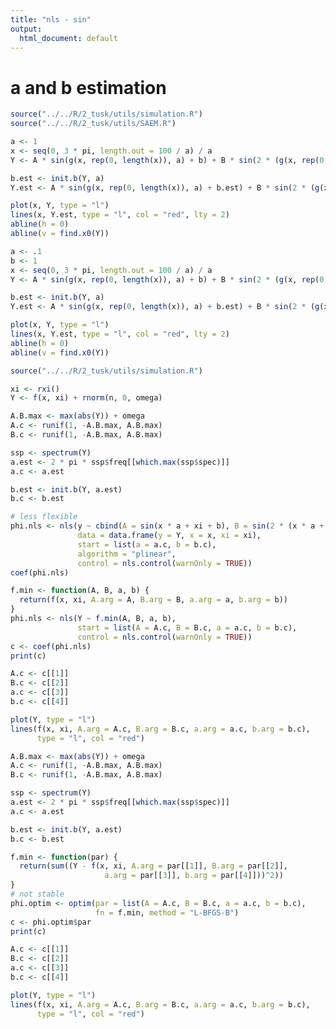 ```yaml
---
title: "nls - sin"
output:
  html_document: default
---
```


# a and b estimation

```r
source("../../R/2_tusk/utils/simulation.R")
source("../../R/2_tusk/utils/SAEM.R")
```

```r
a <- 1
x <- seq(0, 3 * pi, length.out = 100 / a) / a
Y <- A * sin(g(x, rep(0, length(x)), a) + b) + B * sin(2 * (g(x, rep(0, length(x)), a) + b) + pi / 2)

b.est <- init.b(Y, a)
Y.est <- A * sin(g(x, rep(0, length(x)), a) + b.est) + B * sin(2 * (g(x, rep(0, length(x)), a) + b.est) + pi / 2)
```

```r
plot(x, Y, type = "l")
lines(x, Y.est, type = "l", col = "red", lty = 2)
abline(h = 0)
abline(v = find.x0(Y))
```

```r
a <- .1
b <- 1
x <- seq(0, 3 * pi, length.out = 100 / a) / a
Y <- A * sin(g(x, rep(0, length(x)), a) + b) + B * sin(2 * (g(x, rep(0, length(x)), a) + b) + pi / 2)

b.est <- init.b(Y, a)
Y.est <- A * sin(g(x, rep(0, length(x)), a) + b.est) + B * sin(2 * (g(x, rep(0, length(x)), a) + b.est) + pi / 2)
```

```r
plot(x, Y, type = "l")
lines(x, Y.est, type = "l", col = "red", lty = 2)
abline(h = 0)
abline(v = find.x0(Y))
```

```r
source("../../R/2_tusk/utils/simulation.R")
```

```r
xi <- rxi()
Y <- f(x, xi) + rnorm(n, 0, omega)
```

```r
A.B.max <- max(abs(Y)) + omega
A.c <- runif(1, -A.B.max, A.B.max)
B.c <- runif(1, -A.B.max, A.B.max)

ssp <- spectrum(Y)
a.est <- 2 * pi * ssp$freq[[which.max(ssp$spec)]]
a.c <- a.est

b.est <- init.b(Y, a.est)
b.c <- b.est

# less flexible
phi.nls <- nls(y ~ cbind(A = sin(x * a + xi + b), B = sin(2 * (x * a + xi + b) + pi / 2)),
               data = data.frame(y = Y, x = x, xi = xi),
               start = list(a = a.c, b = b.c),
               algorithm = "plinear",
               control = nls.control(warnOnly = TRUE))
coef(phi.nls)

f.min <- function(A, B, a, b) {
  return(f(x, xi, A.arg = A, B.arg = B, a.arg = a, b.arg = b))
}
phi.nls <- nls(Y ~ f.min(A, B, a, b),
               start = list(A = A.c, B = B.c, a = a.c, b = b.c),
               control = nls.control(warnOnly = TRUE))
c <- coef(phi.nls)
print(c)

A.c <- c[[1]]
B.c <- c[[2]]
a.c <- c[[3]]
b.c <- c[[4]]

plot(Y, type = "l")
lines(f(x, xi, A.arg = A.c, B.arg = B.c, a.arg = a.c, b.arg = b.c),
      type = "l", col = "red")
```

```r
A.B.max <- max(abs(Y)) + omega
A.c <- runif(1, -A.B.max, A.B.max)
B.c <- runif(1, -A.B.max, A.B.max)

ssp <- spectrum(Y)
a.est <- 2 * pi * ssp$freq[[which.max(ssp$spec)]]
a.c <- a.est

b.est <- init.b(Y, a.est)
b.c <- b.est

f.min <- function(par) {
  return(sum((Y - f(x, xi, A.arg = par[[1]], B.arg = par[[2]],
                     a.arg = par[[3]], b.arg = par[[4]]))^2))
}
# not stable
phi.optim <- optim(par = list(A = A.c, B = B.c, a = a.c, b = b.c),
                   fn = f.min, method = "L-BFGS-B")
c <- phi.optim$par
print(c)

A.c <- c[[1]]
B.c <- c[[2]]
a.c <- c[[3]]
b.c <- c[[4]]

plot(Y, type = "l")
lines(f(x, xi, A.arg = A.c, B.arg = B.c, a.arg = a.c, b.arg = b.c),
      type = "l", col = "red")
```
